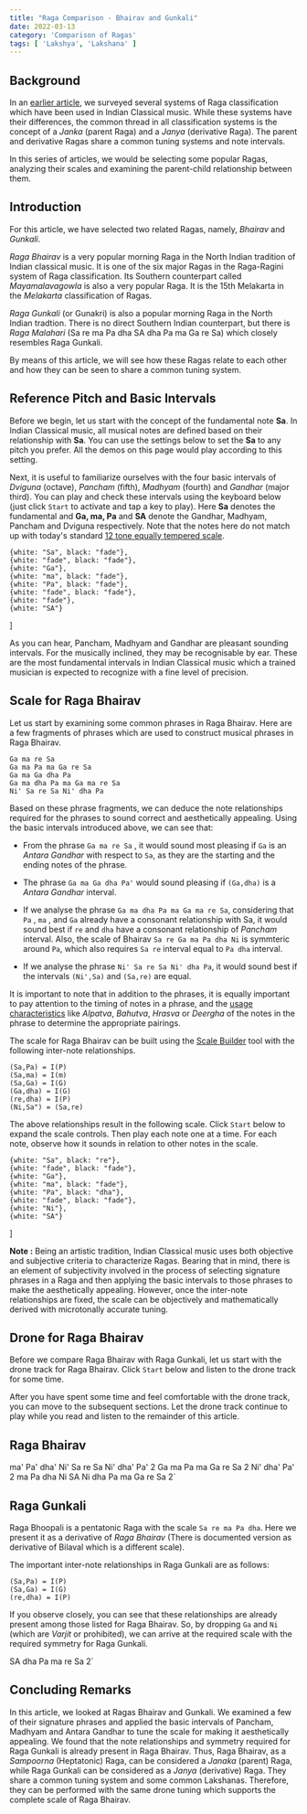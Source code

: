 ```yaml
---
title: "Raga Comparison - Bhairav and Gunkali"
date: 2022-03-13
category: 'Comparison of Ragas'
tags: [ 'Lakshya', 'Lakshana' ]
---
```



## Background

In an [earlier article](/learn/raga-classification/), we surveyed several systems of Raga classification which have been used in Indian Classical music. While these systems have their differences, the common thread in all classification systems is the concept of a *Janka* (parent Raga) and a *Janya* (derivative Raga). The parent and derivative Ragas share a common tuning systems and note intervals.

In this series of articles, we would be selecting some popular Ragas, analyzing their scales and examining the parent-child relationship between them.

## Introduction

For this article, we have selected two related Ragas, namely, *Bhairav* and *Gunkali*.

*Raga Bhairav* is a very popular morning Raga in the North Indian tradition of Indian classical music. It is one of the six major Ragas in the Raga-Ragini system of Raga classification. Its Southern counterpart called *Mayamalavagowla* is also a very popular Raga. It is the 15th Melakarta in the *Melakarta* classification of Ragas.

*Raga Gunkali* (or Gunakri) is also a popular morning Raga in the North Indian tradtion. There is no direct Southern Indian counterpart, but there is *Raga Malahari* (Sa re ma Pa dha SA dha Pa ma Ga re Sa) which closely resembles Raga Gunkali.

By means of this article, we will see how these Ragas relate to each other and how they can be seen to share a common tuning system.



## Reference Pitch and Basic Intervals

Before we begin, let us start with the concept of the fundamental note **Sa**. In Indian Classical music, all musical notes are defined based on their relationship with **Sa**. You can use the settings below to set the **Sa** to any pitch you prefer. All the demos on this page would play according to this setting.

<CommonPitch />

Next, it is useful to familiarize ourselves with the four basic intervals of *Dviguna*  (octave), *Pancham* (fifth), *Madhyam* (fourth) and *Gandhar* (major third). You can play and check these intervals using the keyboard below (just click `Start` to activate and tap a key to play). Here **Sa** denotes the fundamental and **Ga, ma, Pa** and **SA** denote the Gandhar, Madhyam, Pancham and Dviguna respectively. Note that the notes here do not match up with today's standard [12 tone equally tempered scale](https://en.wikipedia.org/wiki/12_equal_temperament).

    {white: "Sa", black: "fade"},
    {white: "fade", black: "fade"},
    {white: "Ga"},
    {white: "ma", black: "fade"},
    {white: "Pa", black: "fade"},
    {white: "fade", black: "fade"},
    {white: "fade"},
    {white: "SA"}
]

<ScalePlayer title='Basic Intervals' noteSpec={notesBasicIntervals} scale={scaleBasicIntervals} />

As you can hear, Pancham, Madhyam and Gandhar are pleasant sounding intervals. For the musically inclined, they may be recognisable by ear. These are the most fundamental intervals in Indian Classical music which a trained musician is expected to recognize with a fine level of precision.


## Scale for Raga Bhairav

Let us start by examining some common phrases in Raga Bhairav. Here are a few fragments of phrases which are used to construct musical phrases in Raga Bhairav.

```
Ga ma re Sa
Ga ma Pa ma Ga re Sa
Ga ma Ga dha Pa
Ga ma dha Pa ma Ga ma re Sa
Ni' Sa re Sa Ni' dha Pa
```

Based on these phrase fragments, we can deduce the note relationships required for the phrases to sound correct and aesthetically appealing. Using the basic intervals introduced above, we can see that:

* From the phrase `Ga ma re Sa` , it would sound most pleasing if `Ga` is an *Antara Gandhar* with respect to `Sa`, as they are the starting and the ending notes of the phrase.

* The phrase `Ga ma Ga dha Pa'` would sound pleasing if `(Ga,dha)` is a *Antara Gandhar* interval. 

* If we analyse the phrase `Ga ma dha Pa ma Ga ma re Sa`, considering that `Pa` , `ma` , and `Ga` already have a consonant relationship with Sa, it would sound best if `re` and `dha` have a consonant relationship of *Pancham* interval. Also, the scale of Bhairav `Sa re Ga ma Pa dha Ni` is symmteric around `Pa`, which also requires `Sa re` interval equal to `Pa dha` interval.
    
* If we analyse the phrase `Ni' Sa re Sa Ni' dha Pa`, it would sound best if the intervals `(Ni',Sa)` and `(Sa,re)` are equal.
    
It is important to note that in addition to the phrases, it is equally important to pay attention to the timing of notes in a phrase, and the [usage characteristics](/learn/grammar-of-music) like *Alpatva*, *Bahutva*, *Hrasva* or *Deergha* of the notes in the phrase to determine the appropriate pairings.

The scale for Raga Bhairav can be built using the [Scale Builder](/scalebuilder/) tool with the following inter-note relationships.

```
(Sa,Pa) = I(P)
(Sa,ma) = I(m)
(Sa,Ga) = I(G)
(Ga,dha) = I(G)
(re,dha) = I(P)
(Ni,Sa") = (Sa,re)
```

The above relationships result in the following scale. Click `Start` below to expand the scale controls. Then play each note one at a time. For each note, observe how it sounds in relation to other notes in the scale.

    {white: "Sa", black: "re"},
    {white: "fade", black: "fade"},
    {white: "Ga"},
    {white: "ma", black: "fade"},
    {white: "Pa", black: "dha"},
    {white: "fade", black: "fade"},
    {white: "Ni"},
    {white: "SA"}
]

<ScalePlayer title='Scale for Raga Bhairav' noteSpec={noteSpecBhairav} scale={bhairavScale} />

    
<Notice>

**Note :** Being an artistic tradition, Indian Classical music uses both objective and subjective criteria to characterize Ragas. Bearing that in mind, there is an element of subjectivity involved in the process of selecting signature phrases in a Raga and then applying the basic intervals to those phrases to make the aesthetically appealing. However, once the inter-note relationships are fixed, the scale can be objectively and mathematically derived with microtonally accurate tuning.

</Notice>


## Drone for Raga Bhairav

Before we compare Raga Bhairav with Raga Gunkali, let us start with the drone track for Raga Bhairav. Click `Start` below and listen to the drone track for some time.

<DronePlayer title='Drone for Raga Bhairav' settings={bhairavDrone} />

After you have spent some time and feel comfortable with the drone track, you can move to the subsequent sections. Let the drone track continue to play while you read and listen to the remainder of this article.

## Raga Bhairav

ma' Pa' dha' Ni' Sa re Sa Ni' dha' Pa' 2
Ga ma Pa ma Ga re Sa 2 Ni' dha' Pa' 2
ma Pa dha Ni SA Ni dha Pa ma Ga re Sa 2`

<MotifPlayer title='Aarohi and Avarohi phrases for Raga Bhairav' motif={bhairavMotif} scale={bhairavScale} />

## Raga Gunkali

Raga Bhoopali is a pentatonic Raga with the scale `Sa re ma Pa dha`. Here we present it as a derivative of *Raga Bhairav* (There is documented version as derivative of Bilaval which is a different scale).

The important inter-note relationships in Raga Gunkali are as follows:

```
(Sa,Pa) = I(P)
(Sa,Ga) = I(G)
(re,dha) = I(P)

```
If you observe closely, you can see that these relationships are already present among those listed for Raga Bhairav. So, by dropping `Ga` and `Ni` (which are *Varjit* or prohibited), we can arrive at the required scale with the required symmetry for Raga Gunkali.

SA dha Pa ma re Sa 2`

<MotifPlayer title='Aarohi and Avarohi phrases for Raga Gunkali' motif={gunkaliMotif} scale={bhairavScale} />

## Concluding Remarks

In this article, we looked at Ragas Bhairav and Gunkali. We examined a few of their signature phrases and applied the basic intervals of Pancham, Madhyam and Antara Gandhar to tune the scale for making it aesthetically appealing. We found that the note relationships and symmetry required for Raga Gunkali is already present in Raga Bhairav. Thus, Raga Bhairav, as a *Sampoorna* (Heptatonic) Raga, can be considered a *Janaka* (parent) Raga, while Raga Gunkali can be considered as a *Janya* (derivative) Raga. They share a common tuning system and some common Lakshanas. Therefore, they can be performed with the same drone tuning which supports the complete scale of Raga Bhairav.
